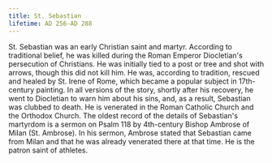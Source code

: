 ```yaml
---
title: St. Sebastian
lifetime: AD 256-AD 288
---
```


St. Sebastian was an early Christian saint and martyr. According to traditional belief,
he was killed during the Roman Emperor Diocletian's persecution of Christians. He was initially tied to
a post or tree and shot with arrows, though this did not kill him. He was, according to tradition, rescued
and healed by St. Irene of Rome, which became a popular subject in 17th-century painting. In all versions
of the story, shortly after his recovery, he went to Diocletian to warn him about his sins, and, as a result,
Sebastian was clubbed to death. He is venerated in the Roman Catholic Church and the Orthodox Church. The
oldest record of the details of Sebastian's martyrdom is a sermon on Psalm 118 by 4th-century Bishop Ambrose
of Milan (St. Ambrose). In his sermon, Ambrose stated that Sebastian came from Milan and that he was already
venerated there at that time. He is the patron saint of athletes.
